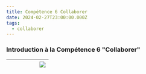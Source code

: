 ```yaml
---
title: Compétence 6 Collaborer
date: 2024-02-27T23:00:00.000Z
tags:
  - collaborer
---
```


### Introduction à la Compétence 6 "Collaborer"

|     |   |   |   |   | ![](/RealiserImg/SCR-20240305-pfqm.png) |
| :-: | - | - | - | - | --------------------------------------- |

<CaptionnedImage imgURL="/RealiserImg/realisations/PHOb5db5e56-7710-11e5-a6eb-718dbd291e6e-805x453-1.webp" caption="Identification des compétences pour collaborer" />

<CaptionnedImage imgURL="/RealiserImg/realisations/Scrum-Team-compressor (1).png" caption="Situer clairement son rôle dans une équipe informatique" />

<CaptionnedImage imgURL="/RealiserImg/realisations/SCR-20240306-bevz.png" caption="Gestion d'une équipe dans un projet via Github/Gantt" />
